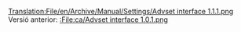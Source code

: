 [[Translation:File/en/Archive/Manual/Settings/Advset interface 1.1.1.png]]
Versió anterior: [[:File:ca/Advset interface 1.0.1.png]]
